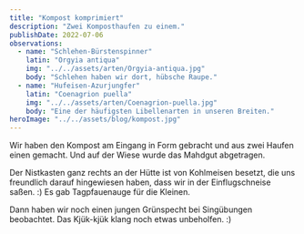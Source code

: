 ```yaml
---
title: "Kompost komprimiert"
description: "Zwei Komposthaufen zu einem."
publishDate: 2022-07-06
observations:
  - name: "Schlehen-Bürstenspinner"
    latin: "Orgyia antiqua"
    img: "../../assets/arten/Orgyia-antiqua.jpg"
    body: "Schlehen haben wir dort, hübsche Raupe."
  - name: "Hufeisen-Azurjungfer"
    latin: "Coenagrion puella"
    img: "../../assets/arten/Coenagrion-puella.jpg"
    body: "Eine der häufigsten Libellenarten in unseren Breiten."
heroImage: "../../assets/blog/kompost.jpg"
---
```



Wir haben den Kompost am Eingang in Form gebracht und aus zwei Haufen einen gemacht.
Und auf der Wiese wurde das Mahdgut abgetragen.

Der Nistkasten ganz rechts an der Hütte ist von Kohlmeisen besetzt, die uns freundlich darauf hingewiesen haben, dass wir in der Einflugschneise saßen. :)
Es gab Tagpfauenauge für die Kleinen.

Dann haben wir noch einen jungen Grünspecht bei Singübungen beobachtet.
Das Kjük-kjük klang noch etwas unbeholfen. :)
